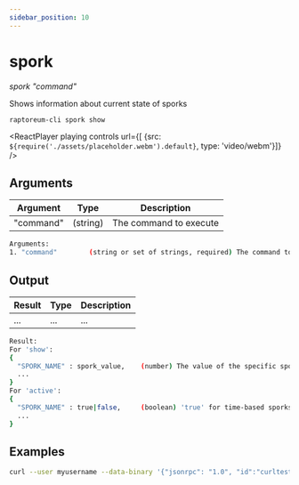 ```yaml
---
sidebar_position: 10
---
```


# spork

*spork "command"*

Shows information about current state of sporks

`raptoreum-cli spork show`

<ReactPlayer playing controls url={[
    {src: `${require('./assets/placeholder.webm').default}`, type: 'video/webm'}]} />

## Arguments

| Argument | Type | Description |
|--|--|--|
| "command" | (string) | The command to execute |

```bash
Arguments:
1. "command"        (string or set of strings, required) The command to execute
```

## Output

| Result | Type | Description |
|--|--|--|
| ... | ... | ... |

```bash
Result:
For 'show':
{
  "SPORK_NAME" : spork_value,    (number) The value of the specific spork with the name SPORK_NAME
  ...
}
For 'active':
{
  "SPORK_NAME" : true|false,     (boolean) 'true' for time-based sporks if spork is active and 'false' otherwise
  ...
}
```

## Examples

```bash
curl --user myusername --data-binary '{"jsonrpc": "1.0", "id":"curltest", "method": "spork", "params": ["show"] }' -H 'content-type: text/plain;' http://127.0.0.1:9998/
```

